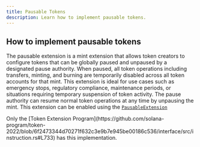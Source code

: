 ```yaml
---
title: Pausable Tokens
description: Learn how to implement pausable tokens.
---
```


## How to implement pausable tokens

The pausable extension is a mint extension that allows token creators to configure tokens that can be globally paused and unpaused by a designated pause authority. When paused, all token operations including transfers, minting, and burning are temporarily disabled across all token accounts for that mint. This extension is ideal for use cases such as emergency stops, regulatory compliance, maintenance periods, or situations requiring temporary suspension of token activity. The pause authority can resume normal token operations at any time by unpausing the mint. This extension can be enabled using the [`PausableExtension`](https://github.com/solana-program/token-2022/blob/6f2473344d70271f632c3e9b7e945be00186c536/interface/src/instruction.rs#L733)

<Callout type="info">
  Only the [Token Extension
  Program](https://github.com/solana-program/token-2022/blob/6f2473344d70271f632c3e9b7e945be00186c536/interface/src/instruction.rs#L733)
  has this implementation.
</Callout>
